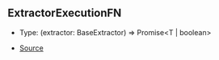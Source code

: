## ExtractorExecutionFN

- Type: (extractor: BaseExtractor) => Promise\<T \| boolean>

- [Source](https://github.com/Androz2091/discord-player/blob/e2a9cfc/packages/discord-player/src/extractors/ExtractorExecutionContext.ts#L213)